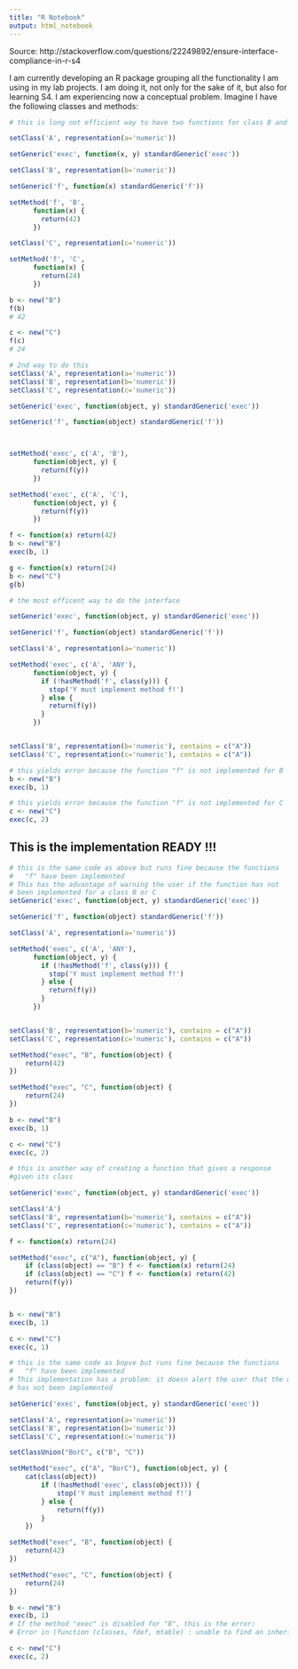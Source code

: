 ```yaml
---
title: "R Notebook"
output: html_notebook
---
```


Source: http://stackoverflow.com/questions/22249892/ensure-interface-compliance-in-r-s4


I am currently developing an R package grouping all the functionality I am using in my lab projects. I am doing it, not only for the sake of it, but also for learning S4. I am experiencing now a conceptual problem. Imagine I have the following classes and methods:

```r
# this is long not efficient way to have two functions for class B and C

setClass('A', representation(a='numeric'))

setGeneric('exec', function(x, y) standardGeneric('exec'))

setClass('B', representation(b='numeric'))

setGeneric('f', function(x) standardGeneric('f'))

setMethod('f', 'B',
      function(x) {
        return(42)
      })

setClass('C', representation(c='numeric'))

setMethod('f', 'C',
      function(x) {
        return(24)
      })

b <- new("B")
f(b)
# 42

c <- new("C")
f(c)
# 24
```


```r
# 2nd way to do this
setClass('A', representation(a='numeric'))
setClass('B', representation(b='numeric'))
setClass('C', representation(c='numeric'))

setGeneric('exec', function(object, y) standardGeneric('exec'))

setGeneric('f', function(object) standardGeneric('f'))



setMethod('exec', c('A', 'B'),
      function(object, y) {
        return(f(y))
      })

setMethod('exec', c('A', 'C'),
      function(object, y) {
        return(f(y))
      })
```

```r
f <- function(x) return(42)
b <- new("B")
exec(b, 1)
```

```r
g <- function(x) return(24)
b <- new("C")
g(b)
```



```r
# the most efficent way to do the interface

setGeneric('exec', function(object, y) standardGeneric('exec'))

setGeneric('f', function(object) standardGeneric('f'))

setClass('A', representation(a='numeric'))

setMethod('exec', c('A', 'ANY'),
      function(object, y) {
        if (!hasMethod('f', class(y))) {
          stop('Y must implement method f!')
        } else {
          return(f(y))
        }
      })


setClass('B', representation(b='numeric'), contains = c("A"))
setClass('C', representation(c='numeric'), contains = c("A"))

```

```r
# this yields error because the function "f" is not implemented for B
b <- new("B")
exec(b, 1)
```

```r
# this yields error because the function "f" is not implemented for C
c <- new("C")
exec(c, 2)
```

## This is the implementation READY !!!

```r
# this is the same code as above but runs fine because the functions 
#   "f" have been implemented
# This has the advantage of warning the user if the function has not
# been implemented for a class B or C
setGeneric('exec', function(object, y) standardGeneric('exec'))

setGeneric('f', function(object) standardGeneric('f'))

setClass('A', representation(a='numeric'))

setMethod('exec', c('A', 'ANY'),
      function(object, y) {
        if (!hasMethod('f', class(y))) {
          stop('Y must implement method f!')
        } else {
          return(f(y))
        }
      })


setClass('B', representation(b='numeric'), contains = c("A"))
setClass('C', representation(c='numeric'), contains = c("A"))

setMethod("exec", "B", function(object) {
    return(42)
})

setMethod("exec", "C", function(object) {
    return(24)
})

```

```r
b <- new("B")
exec(b, 1)
```

```r
c <- new("C")
exec(c, 2)
```


```r
# this is another way of creating a function that gives a response
#given its class

setGeneric('exec', function(object, y) standardGeneric('exec'))

setClass('A')
setClass('B', representation(b='numeric'), contains = c("A"))
setClass('C', representation(c='numeric'), contains = c("A"))

f <- function(x) return(24)

setMethod("exec", c("A"), function(object, y) {
    if (class(object) == "B") f <- function(x) return(24)
    if (class(object) == "C") f <- function(x) return(42)
    return(f(y))
})


b <- new("B")
exec(b, 1)

c <- new("C")
exec(c, 1)

```


```r
# this is the same code as bopve but runs fine because the functions 
#   "f" have been implemented
# This implementation has a problem: it doesn alert the user that the method
# has not been implemented

setGeneric('exec', function(object, y) standardGeneric('exec'))

setClass('A', representation(a='numeric'))
setClass('B', representation(b='numeric'))
setClass('C', representation(c='numeric'))

setClassUnion("BorC", c("B", "C"))

setMethod("exec", c("A", "BorC"), function(object, y) {
    cat(class(object))
        if (!hasMethod('exec', class(object))) {
            stop('Y must implement method f!')
        } else {
            return(f(y))
        }
    })

setMethod("exec", "B", function(object) {
    return(42)
})

setMethod("exec", "C", function(object) {
    return(24)
})
```


```r
b <- new("B")
exec(b, 1)
# If the method "exec" is disabled for "B", this is the error:
# Error in (function (classes, fdef, mtable) : unable to find an inherited method for function ‘exec’ for signature ‘"B", "numeric"’
```

```r
c <- new("C")
exec(c, 2)
```